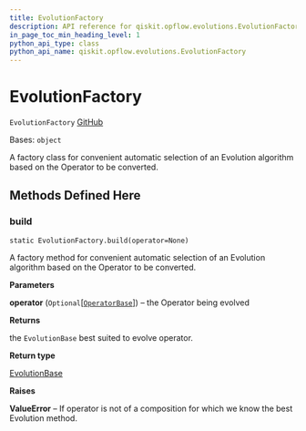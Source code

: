 ```yaml
---
title: EvolutionFactory
description: API reference for qiskit.opflow.evolutions.EvolutionFactory
in_page_toc_min_heading_level: 1
python_api_type: class
python_api_name: qiskit.opflow.evolutions.EvolutionFactory
---
```


# EvolutionFactory

<span id="qiskit.opflow.evolutions.EvolutionFactory" />

`EvolutionFactory` [GitHub](https://github.com/qiskit/qiskit/tree/stable/0.23/qiskit/opflow/evolutions/evolution_factory.py "view source code")

Bases: `object`

A factory class for convenient automatic selection of an Evolution algorithm based on the Operator to be converted.

## Methods Defined Here

### build

<span id="qiskit.opflow.evolutions.EvolutionFactory.build" />

`static EvolutionFactory.build(operator=None)`

A factory method for convenient automatic selection of an Evolution algorithm based on the Operator to be converted.

**Parameters**

**operator** (`Optional`\[[`OperatorBase`](qiskit.opflow.OperatorBase "qiskit.opflow.operator_base.OperatorBase")]) – the Operator being evolved

**Returns**

the `EvolutionBase` best suited to evolve operator.

**Return type**

[EvolutionBase](qiskit.opflow.evolutions.EvolutionBase "qiskit.opflow.evolutions.EvolutionBase")

**Raises**

**ValueError** – If operator is not of a composition for which we know the best Evolution method.

